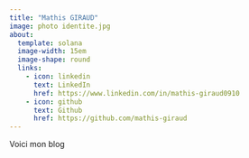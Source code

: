 ```yaml
---
title: "Mathis GIRAUD"
image: photo identite.jpg
about:
  template: solana
  image-width: 15em
  image-shape: round
  links:
    - icon: linkedin
      text: LinkedIn
      href: https://www.linkedin.com/in/mathis-giraud0910
    - icon: github
      text: Github
      href: https://github.com/mathis-giraud
---
```


Voici mon blog
